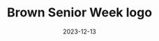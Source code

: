 ---
title: Brown Senior Week logo
tags: [lettering]
date: 2023-12-13
draft: true
slug: '/senior-week'
---